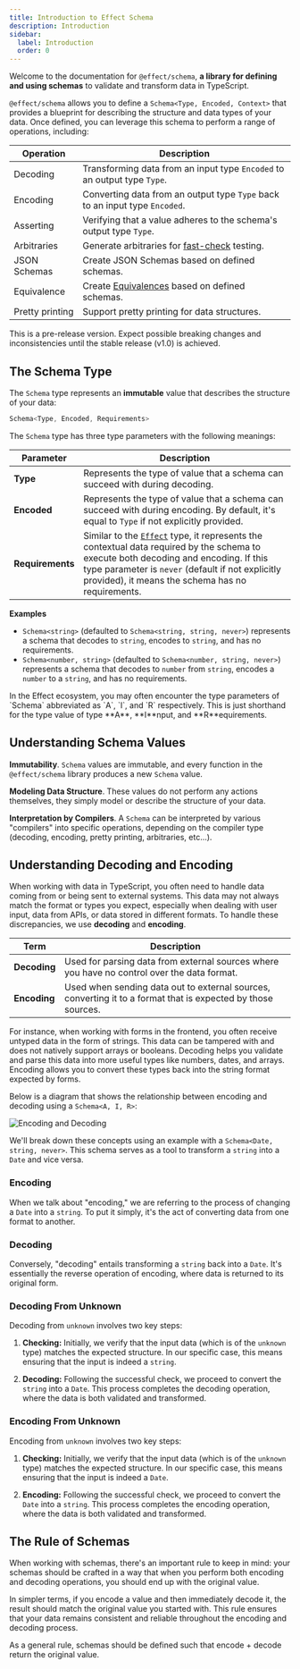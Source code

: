 ```yaml
---
title: Introduction to Effect Schema
description: Introduction
sidebar:
  label: Introduction
  order: 0
---
```



Welcome to the documentation for `@effect/schema`, **a library for defining and using schemas** to validate and transform data in TypeScript.

`@effect/schema` allows you to define a `Schema<Type, Encoded, Context>` that provides a blueprint for describing the structure and data types of your data. Once defined, you can leverage this schema to perform a range of operations, including:

| Operation       | Description                                                                                                         |
| --------------- | ------------------------------------------------------------------------------------------------------------------- |
| Decoding        | Transforming data from an input type `Encoded` to an output type `Type`.                                            |
| Encoding        | Converting data from an output type `Type` back to an input type `Encoded`.                                         |
| Asserting       | Verifying that a value adheres to the schema's output type `Type`.                                                  |
| Arbitraries     | Generate arbitraries for [fast-check](https://github.com/dubzzz/fast-check) testing.                                |
| JSON Schemas    | Create JSON Schemas based on defined schemas.                                                                       |
| Equivalence     | Create [Equivalences](https://effect-ts.github.io/effect/docs/schema/Equivalence.ts.html) based on defined schemas. |
| Pretty printing | Support pretty printing for data structures.                                                                        |

<Aside type="caution" title="Pre-Release Notice">
  This is a pre-release version. Expect possible breaking changes and
  inconsistencies until the stable release (v1.0) is achieved.
</Aside>

## The Schema Type

The `Schema` type represents an **immutable** value that describes the structure of your data:

```ts showLineNumbers=false
Schema<Type, Encoded, Requirements>
```

The `Schema` type has three type parameters with the following meanings:

| Parameter        | Description                                                                                                                                                                                                                                                                                                        |
| ---------------- | ------------------------------------------------------------------------------------------------------------------------------------------------------------------------------------------------------------------------------------------------------------------------------------------------------------------ |
| **Type**         | Represents the type of value that a schema can succeed with during decoding.                                                                                                                                                                                                                                       |
| **Encoded**      | Represents the type of value that a schema can succeed with during encoding. By default, it's equal to `Type` if not explicitly provided.                                                                                                                                                                          |
| **Requirements** | Similar to the [`Effect`](https://effect.website/docs/docs/getting-started/the-effect-type) type, it represents the contextual data required by the schema to execute both decoding and encoding. If this type parameter is `never` (default if not explicitly provided), it means the schema has no requirements. |

**Examples**

- `Schema<string>` (defaulted to `Schema<string, string, never>`) represents a schema that decodes to `string`, encodes to `string`, and has no requirements.
- `Schema<number, string>` (defaulted to `Schema<number, string, never>`) represents a schema that decodes to `number` from `string`, encodes a `number` to a `string`, and has no requirements.

<Aside type="note" title="Type Parameter Abbreviations">
  In the Effect ecosystem, you may often encounter the type parameters of
  `Schema` abbreviated as `A`, `I`, and `R` respectively. This is just
  shorthand for the type value of type **A**, **I**nput, and
  **R**equirements.
</Aside>

## Understanding Schema Values

**Immutability**. `Schema` values are immutable, and every function in the `@effect/schema` library produces a new `Schema` value.

**Modeling Data Structure**. These values do not perform any actions themselves, they simply model or describe the structure of your data.

**Interpretation by Compilers**. A `Schema` can be interpreted by various "compilers" into specific operations, depending on the compiler type (decoding, encoding, pretty printing, arbitraries, etc...).

## Understanding Decoding and Encoding

When working with data in TypeScript, you often need to handle data coming from or being sent to external systems. This data may not always match the format or types you expect, especially when dealing with user input, data from APIs, or data stored in different formats. To handle these discrepancies, we use **decoding** and **encoding**.

| **Term**     | **Description**                                                                                              |
| ------------ | ------------------------------------------------------------------------------------------------------------ |
| **Decoding** | Used for parsing data from external sources where you have no control over the data format.                  |
| **Encoding** | Used when sending data out to external sources, converting it to a format that is expected by those sources. |

For instance, when working with forms in the frontend, you often receive untyped data in the form of strings. This data can be tampered with and does not natively support arrays or booleans. Decoding helps you validate and parse this data into more useful types like numbers, dates, and arrays. Encoding allows you to convert these types back into the string format expected by forms.

Below is a diagram that shows the relationship between encoding and decoding using a `Schema<A, I, R>`:

![Encoding and Decoding](../_assets/encoding-and-decoding.svg "A sequence diagram which demonstrates the relationship between encoding and decoding in Effect Schema")

We'll break down these concepts using an example with a `Schema<Date, string, never>`. This schema serves as a tool to transform a `string` into a `Date` and vice versa.

### Encoding

When we talk about "encoding," we are referring to the process of changing a `Date` into a `string`. To put it simply, it's the act of converting data from one format to another.

### Decoding

Conversely, "decoding" entails transforming a `string` back into a `Date`. It's essentially the reverse operation of encoding, where data is returned to its original form.

### Decoding From Unknown

Decoding from `unknown` involves two key steps:

1. **Checking:** Initially, we verify that the input data (which is of the `unknown` type) matches the expected structure. In our specific case, this means ensuring that the input is indeed a `string`.

2. **Decoding:** Following the successful check, we proceed to convert the `string` into a `Date`. This process completes the decoding operation, where the data is both validated and transformed.

### Encoding From Unknown

Encoding from `unknown` involves two key steps:

1. **Checking:** Initially, we verify that the input data (which is of the `unknown` type) matches the expected structure. In our specific case, this means ensuring that the input is indeed a `Date`.

2. **Encoding:** Following the successful check, we proceed to convert the `Date` into a `string`. This process completes the encoding operation, where the data is both validated and transformed.

## The Rule of Schemas

When working with schemas, there's an important rule to keep in mind: your schemas should be crafted in a way that when you perform both encoding and decoding operations, you should end up with the original value.

In simpler terms, if you encode a value and then immediately decode it, the result should match the original value you started with. This rule ensures that your data remains consistent and reliable throughout the encoding and decoding process.

<Aside type="tip" title="Ensure Consistency">
  As a general rule, schemas should be defined such that encode + decode
  return the original value.
</Aside>
